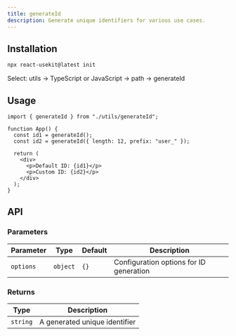 ```yaml
---
title: generateId
description: Generate unique identifiers for various use cases.
---
```



## Installation

```bash
npx react-usekit@latest init
```

<Callout type="info">
  Select: utils → TypeScript or JavaScript → path -> generateId
</Callout>

## Usage

```tsx
import { generateId } from "./utils/generateId";

function App() {
  const id1 = generateId();
  const id2 = generateId({ length: 12, prefix: "user_" });

  return (
    <div>
      <p>Default ID: {id1}</p>
      <p>Custom ID: {id2}</p>
    </div>
  );
}
```

## API

### Parameters

| Parameter | Type     | Default | Description                             |
| --------- | -------- | ------- | --------------------------------------- |
| `options` | `object` | `{}`    | Configuration options for ID generation |

### Returns

| Type     | Description                   |
| -------- | ----------------------------- |
| `string` | A generated unique identifier |
